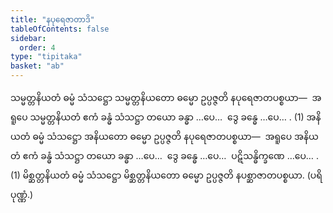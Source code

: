 ```yaml
---
title: "နပုရေဇာတာဒိ"
tableOfContents: false
sidebar:
  order: 4
type: "tipitaka"
basket: "ab"
---
```



<DynamicBreadcrumb />

<Division number="31">

<Paragraph number="2329">
သမ္မတ္တနိယတံ ဓမ္မံ သံသဋ္ဌော သမ္မတ္တနိယတော ဓမ္မော ဥပ္ပဇ္ဇတိ နပုရေဇာတပစ္စယာ—  အရူပေ သမ္မတ္တနိယတံ ဧကံ ခန္ဓံ သံသဋ္ဌာ တယော ခန္ဓာ …ပေ…  ဒွေ ခန္ဓေ …ပေ… . (1)
</Paragraph>

<Paragraph number="2330">
အနိယတံ ဓမ္မံ သံသဋ္ဌော အနိယတော ဓမ္မော ဥပ္ပဇ္ဇတိ နပုရေဇာတပစ္စယာ—  အရူပေ အနိယတံ ဧကံ ခန္ဓံ သံသဋ္ဌာ တယော ခန္ဓာ …ပေ…  ဒွေ ခန္ဓေ …ပေ…  ပဋိသန္ဓိက္ခဏေ …ပေ… . (1)
</Paragraph>

<Paragraph number="2331">
မိစ္ဆတ္တနိယတံ ဓမ္မံ သံသဋ္ဌော မိစ္ဆတ္တနိယတော ဓမ္မော ဥပ္ပဇ္ဇတိ နပစ္ဆာဇာတပစ္စယာ. (ပရိပုဏ္ဏံ.)
</Paragraph>
</Division>